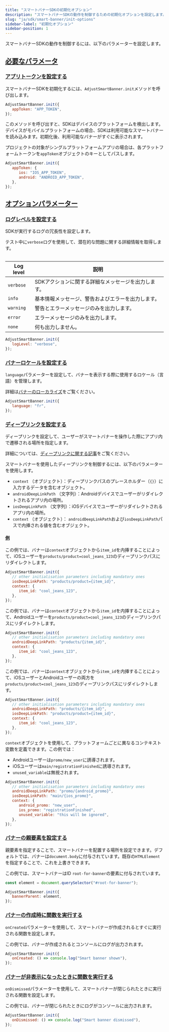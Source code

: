 ```yaml
---
title: "スマートバナーSDKの初期化オプション"
description: "スマートバナーSDKの動作を制御するための初期化オプションを設定します。"
slug: "ja/sdk/smart-banner/init-options"
sidebar-label: "初期化オプション"
sidebar-position: 1
---
```


スマートバナーSDKの動作を制御するには、以下のパラメーターを設定します。

## [必要なパラメータ](required-parameters)

### [アプリトークンを設定する](set-your-app-token)

スマートバナーSDKを初期化するには、`AdjustSmartBanner.init`メソッドを呼び出します。

```js
AdjustSmartBanner.init({
   appToken: "APP_TOKEN",
});
```

このメソッドを呼び出すと、SDKはデバイスのプラットフォームを検出します。デバイスがモバイルプラットフォームの場合、SDKは利用可能なスマートバナーを読み込みます。初期化後、利用可能なバナーがすぐに表示されます。

プロジェクトの対象がシングルプラットフォームアプリの場合は、各プラットフォームトークンを`appToken`オブジェクトのキーとしてパスします。

```js
AdjustSmartBanner.init({
   appToken: {
      ios: "IOS_APP_TOKEN",
      android: "ANDROID_APP_TOKEN",
   },
});
```

## [オプションパラメーター](optional-parameters)

### [ログレベルを設定する](set-your-log-level)

SDKが実行するログの冗長性を設定します。

<Callout type="tip">

テスト中に`verbose`ログを使用して、潜在的な問題に関する詳細情報を取得します。

</Callout>
<Table>

| Log level | 説明                                                |
| --------- | --------------------------------------------------- |
| `verbose` | SDKアクションに関する詳細なメッセージを出力します。 |
| `info`    | 基本情報メッセージ、警告およびエラーを出力します。  |
| `warning` | 警告とエラーメッセージのみを出力します。            |
| `error`   | エラーメッセージのみを出力します。                  |
| `none`    | 何も出力しません。                                  |

</Table>

```js
AdjustSmartBanner.init({
   logLevel: "verbose",
});
```

### [バナーロケールを設定する](set-your-banner-locale)

`language`パラメーターを設定して、バナーを表示する際に使用するロケール（言語）を管理します。

<Callout type="tip">

詳細は[バナーのローカライズ](/en/sdk/smart-banner#3-localize-your-banners)をご覧ください。

</Callout>

```js
AdjustSmartBanner.init({
   language: "fr",
});
```

### [ディープリンクを設定する](configure-deep-links)

ディープリンクを設定して、ユーザーがスマートバナーを操作した際にアプリ内で遷移される場所を指定します。

<Callout type="tip">

詳細については、[ディープリンクに関する記事](/en/sdk/smart-banner/deep-linking)をご覧ください。

</Callout>

スマートバナーを使用したディープリンクを制御するには、以下のパラメーターを使用します。

-  `context` （オブジェクト）：ディープリンクパスのプレースホルダー（`{}`）に入力するデータを含むオブジェクト。
-  `androidDeepLinkPath` （文字列）：Androidデバイスでユーザーがリダイレクトされるアプリ内の場所。
-  `iosDeepLinkPath` （文字列）：iOSデバイスでユーザーがリダイレクトされるアプリ内の場所。
-  `context` （オブジェクト）： `androidDeepLinkPath`および`iosDeepLinkPath`パスで内挿される値を含むオブジェクト。

#### [例](examples)

この例では、バナーは`context`オブジェクトから`item_id`を内挿することによって、iOSユーザーを`products/product=cool_jeans_123`のディープリンクパスにリダイレクトします。

```js
AdjustSmartBanner.init({
   // other initialisation parameters including mandatory ones
   iosDeepLinkPath: "products/product={item_id}",
   context: {
      item_id: "cool_jeans_123",
   },
});
```

この例では、バナーは`context`オブジェクトから`item_id`を内挿することによって、Androidユーザーを`products/product=cool_jeans_123`のディープリンクパスにリダイレクトします。

```js
AdjustSmartBanner.init({
   // other initialisation parameters including mandatory ones
   androidDeepLinkPath: "products/{item_id}",
   context: {
      item_id: "cool_jeans_123",
   },
});
```

この例では、バナーは`context`オブジェクトから`item_id`を内挿することによって、iOSユーザーとAndroidユーザーの両方を`products/product=cool_jeans_123`のディープリンクパスにリダイレクトします。

```js
AdjustSmartBanner.init({
   // other initialisation parameters including mandatory ones
   androidDeepLinkPath: "products/{item_id}",
   iosDeepLinkPath: "products/product={item_id}",
   context: {
      item_id: "cool_jeans_123",
   },
});
```

`context`オブジェクトを使用して、プラットフォームごとに異なるコンテキスト変数を定義できます。この例では：

-  Androidユーザーは`promo/new_user`に誘導されます。
-  iOSユーザーは`main/registrationFinished`に誘導されます。
-  `unused_variable`は無視されます。

```js
AdjustSmartBanner.init({
   // other initialisation parameters including mandatory ones
   androidDeepLinkPath: "promo/{android_promo}",
   iosDeepLinkPath: "main/{ios_promo}",
   context: {
      android_promo: "new_user",
      ios_promo: "registrationFinished",
      unused_variable: "this will be ignored",
   },
});
```

### [バナーの親要素を設定する](set-the-banner-parent-element)

親要素を指定することで、スマートバナーを配置する場所を設定できます。デフォルトでは、バナーは`document.body`に付与されています。既存の`HTMLElement`を指定することで、これを上書きできます。

この例では、スマートバナーはID `root-for-banner`の要素に付与されています。

```js
const element = document.querySelector("#root-for-banner");

AdjustSmartBanner.init({
   bannerParent: element,
});
```

### [バナーの作成時に関数を実行する](run-a-function-when-the-banner-is-created)

`onCreated`パラメーターを使用して、スマートバナーが作成されるとすぐに実行される関数を設定します。

この例では、バナーが作成されるとコンソールにログが出力されます。

```js
AdjustSmartBanner.init({
   onCreated: () => console.log("Smart banner shown"),
});
```

### [バナーが非表示になったときに関数を実行する](run-a-function-when-the-banner-is-dismissed)

`onDismissed`パラメーターを使用して、スマートバナーが閉じられたときに実行される関数を設定します。

この例では、バナーが閉じられたときにログがコンソールに出力されます。

```js
AdjustSmartBanner.init({
   onDismissed: () => console.log("Smart banner dismissed"),
});
```
